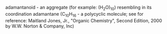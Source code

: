 {{move to wiktionary}}

adamantanoid - an aggregate (for example: (H<sub>2</sub>O)<sub>10</sub>) resembling in its coordination adamantane (C<sub>10</sub>H<sub>16</sub> - a polycyclic molecule; see for reference: Maitland Jones, Jr., "Organic Chemistry", Second Edition, 2000 by W.W. Norton & Company, Inc)